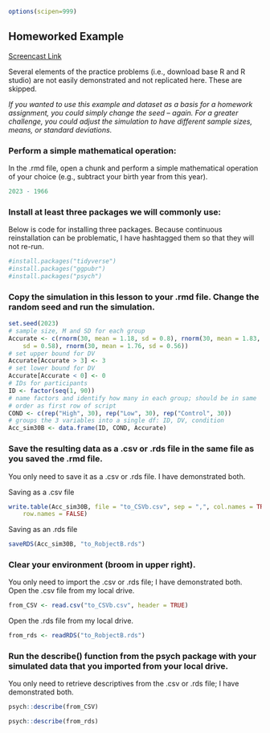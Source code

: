 ```r
options(scipen=999)
```

## Homeworked Example

[Screencast Link](https://youtu.be/ZrQUt9lidCM)

Several elements of the practice problems (i.e., download base R and R studio) are not easily demonstrated and not replicated here. These are skipped.

*If you wanted to use this example and dataset as a basis for a homework assignment, you could simply change the seed -- again. For a greater challenge, you could adjust the simulation to have different sample sizes, means, or standard deviations.*

### Perform a simple mathematical operation:

In the .rmd file, open a chunk and perform a simple mathematical operation of your choice (e.g., subtract your birth year from this year).

```r
2023 - 1966
```


### Install at least three packages we will commonly use:

Below is code for installing three packages. Because continuous reinstallation can be problematic, I have hashtagged them so that they will not re-run.
```r
#install.packages("tidyverse")
#install.packages("ggpubr")
#install.packages("psych")
```

### Copy the simulation in this lesson to your .rmd file. Change the random seed and run the simulation. 

```r
set.seed(2023)
# sample size, M and SD for each group
Accurate <- c(rnorm(30, mean = 1.18, sd = 0.8), rnorm(30, mean = 1.83,
    sd = 0.58), rnorm(30, mean = 1.76, sd = 0.56))
# set upper bound for DV
Accurate[Accurate > 3] <- 3
# set lower bound for DV
Accurate[Accurate < 0] <- 0
# IDs for participants
ID <- factor(seq(1, 90))
# name factors and identify how many in each group; should be in same
# order as first row of script
COND <- c(rep("High", 30), rep("Low", 30), rep("Control", 30))
# groups the 3 variables into a single df: ID, DV, condition
Acc_sim30B <- data.frame(ID, COND, Accurate)
```

### Save the resulting data as a .csv or .rds file in the same file as you saved the .rmd file.

You only need to save it as a .csv or .rds file. I have demonstrated both.

Saving as a .csv file
```r
write.table(Acc_sim30B, file = "to_CSVb.csv", sep = ",", col.names = TRUE,
    row.names = FALSE)
```

Saving as an .rds file
```r
saveRDS(Acc_sim30B, "to_RobjectB.rds")
```

### Clear your environment (broom in upper right).

You only need to import the .csv or .rds file; I have demonstrated both. 
Open the .csv file from my local drive.
```r
from_CSV <- read.csv("to_CSVb.csv", header = TRUE)
```

Open the .rds file from my local drive.
```r
from_rds <- readRDS("to_RobjectB.rds")
```

### Run the describe() function from the psych package with your simulated data that you imported from your local drive.

You only need to retrieve descriptives from the .csv or .rds file; I have demonstrated both. 
```r
psych::describe(from_CSV)
```

```r
psych::describe(from_rds)
```

